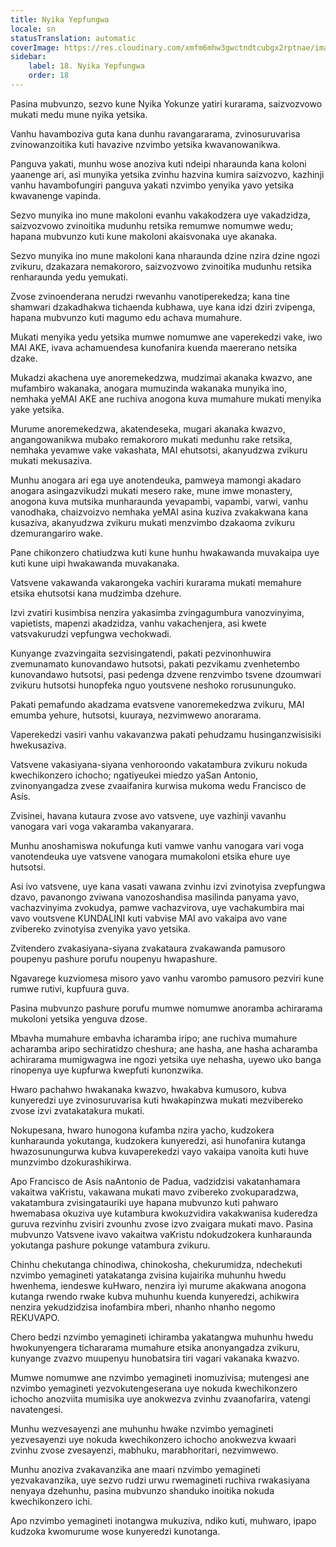 ```yaml
---
title: Nyika Yepfungwa
locale: sn
statusTranslation: automatic
coverImage: https://res.cloudinary.com/xmfm6mhw3gwctndtcubgx2rptnae/image/upload/v1741354419/small_cover_la_gran_rebelion_28716e29d2.webp
sidebar:
    label: 18. Nyika Yepfungwa
    order: 18
---
```

Pasina mubvunzo, sezvo kune Nyika Yokunze yatiri kurarama, saizvozvowo mukati medu mune nyika yetsika.

Vanhu havamboziva guta kana dunhu ravangararama, zvinosuruvarisa zvinowanzoitika kuti havazive nzvimbo yetsika kwavanowanikwa.

Panguva yakati, munhu wose anoziva kuti ndeipi nharaunda kana koloni yaanenge ari, asi munyika yetsika zvinhu hazvina kumira saizvozvo, kazhinji vanhu havambofungiri panguva yakati nzvimbo yenyika yavo yetsika kwavanenge vapinda.

Sezvo munyika ino mune makoloni evanhu vakakodzera uye vakadzidza, saizvozvowo zvinoitika mudunhu retsika remumwe nomumwe wedu; hapana mubvunzo kuti kune makoloni akaisvonaka uye akanaka.

Sezvo munyika ino mune makoloni kana nharaunda dzine nzira dzine ngozi zvikuru, dzakazara nemakororo, saizvozvowo zvinoitika mudunhu retsika renharaunda yedu yemukati.

Zvose zvinoenderana nerudzi rwevanhu vanotiperekedza; kana tine shamwari dzakadhakwa tichaenda kubhawa, uye kana idzi dziri zvipenga, hapana mubvunzo kuti magumo edu achava mumahure.

Mukati menyika yedu yetsika mumwe nomumwe ane vaperekedzi vake, iwo MAI AKE, ivava achamuendesa kunofanira kuenda maererano netsika dzake.

Mukadzi akachena uye anoremekedzwa, mudzimai akanaka kwazvo, ane mufambiro wakanaka, anogara mumuzinda wakanaka munyika ino, nemhaka yeMAI AKE ane ruchiva anogona kuva mumahure mukati menyika yake yetsika.

Murume anoremekedzwa, akatendeseka, mugari akanaka kwazvo, angangowanikwa mubako remakororo mukati medunhu rake retsika, nemhaka yevamwe vake vakashata, MAI ehutsotsi, akanyudzwa zvikuru mukati mekusaziva.

Munhu anogara ari ega uye anotendeuka, pamweya mamongi akadaro anogara asingazvikudzi mukati mesero rake, mune imwe monastery, anogona kuva mutsika munharaunda yevapambi, vapambi, varwi, vanhu vanodhaka, chaizvoizvo nemhaka yeMAI asina kuziva zvakakwana kana kusaziva, akanyudzwa zvikuru mukati menzvimbo dzakaoma zvikuru dzemurangariro wake.

Pane chikonzero chatiudzwa kuti kune hunhu hwakawanda muvakaipa uye kuti kune uipi hwakawanda muvakanaka.

Vatsvene vakawanda vakarongeka vachiri kurarama mukati memahure etsika ehutsotsi kana mudzimba dzehure.

Izvi zvatiri kusimbisa nenzira yakasimba zvingagumbura vanozvinyima, vapietists, mapenzi akadzidza, vanhu vakachenjera, asi kwete vatsvakurudzi vepfungwa vechokwadi.

Kunyange zvazvingaita sezvisingatendi, pakati pezvinonhuwira zvemunamato kunovandawo hutsotsi, pakati pezvikamu zvenhetembo kunovandawo hutsotsi, pasi pedenga dzvene renzvimbo tsvene dzoumwari zvikuru hutsotsi hunopfeka nguo youtsvene neshoko rorusununguko.

Pakati pemafundo akadzama evatsvene vanoremekedzwa zvikuru, MAI emumba yehure, hutsotsi, kuuraya, nezvimwewo anorarama.

Vaperekedzi vasiri vanhu vakavanzwa pakati pehudzamu husinganzwisisiki hwekusaziva.

Vatsvene vakasiyana-siyana venhoroondo vakatambura zvikuru nokuda kwechikonzero ichocho; ngatiyeukei miedzo yaSan Antonio, zvinonyangadza zvese zvaaifanira kurwisa mukoma wedu Francisco de Asís.

Zvisinei, havana kutaura zvose avo vatsvene, uye vazhinji vavanhu vanogara vari voga vakaramba vakanyarara.

Munhu anoshamiswa nokufunga kuti vamwe vanhu vanogara vari voga vanotendeuka uye vatsvene vanogara mumakoloni etsika ehure uye hutsotsi.

Asi ivo vatsvene, uye kana vasati vawana zvinhu izvi zvinotyisa zvepfungwa dzavo, pavanongo zviwana vanozoshandisa masilinda panyama yavo, vachazvinyima zvokudya, pamwe vachazvirova, uye vachakumbira mai vavo voutsvene KUNDALINI kuti vabvise MAI avo vakaipa avo vane zvibereko zvinotyisa zvenyika yavo yetsika.

Zvitendero zvakasiyana-siyana zvakataura zvakawanda pamusoro poupenyu pashure porufu noupenyu hwapashure.

Ngavarege kuzviomesa misoro yavo vanhu varombo pamusoro pezviri kune rumwe rutivi, kupfuura guva.

Pasina mubvunzo pashure porufu mumwe nomumwe anoramba achirarama mukoloni yetsika yenguva dzose.

Mbavha mumahure embavha icharamba iripo; ane ruchiva mumahure acharamba aripo sechiratidzo cheshura; ane hasha, ane hasha acharamba achirarama mumigwagwa ine ngozi yetsika uye nehasha, uyewo uko banga rinopenya uye kupfurwa kwepfuti kunonzwika.

Hwaro pachahwo hwakanaka kwazvo, hwakabva kumusoro, kubva kunyeredzi uye zvinosuruvarisa kuti hwakapinzwa mukati mezvibereko zvose izvi zvatakatakura mukati.

Nokupesana, hwaro hunogona kufamba nzira yacho, kudzokera kunharaunda yokutanga, kudzokera kunyeredzi, asi hunofanira kutanga hwazosunungurwa kubva kuvaperekedzi vayo vakaipa vanoita kuti huve munzvimbo dzokurashikirwa.

Apo Francisco de Asís naAntonio de Padua, vadzidzisi vakatanhamara vakaitwa vaKristu, vakawana mukati mavo zvibereko zvokuparadzwa, vakatambura zvisingatauriki uye hapana mubvunzo kuti pahwaro hwemabasa okuziva uye kutambura kwokuzvidira vakakwanisa kuderedza guruva rezvinhu zvisiri zvounhu zvose izvo zvaigara mukati mavo. Pasina mubvunzo Vatsvene ivavo vakaitwa vaKristu ndokudzokera kunharaunda yokutanga pashure pokunge vatambura zvikuru.

Chinhu chekutanga chinodiwa, chinokosha, chekurumidza, ndechekuti nzvimbo yemagineti yatakatanga zvisina kujairika muhunhu hwedu hwenhema, iendeswe kuHwaro, nenzira iyi murume akakwana anogona kutanga rwendo rwake kubva muhunhu kuenda kunyeredzi, achikwira nenzira yekudzidzisa inofambira mberi, nhanho nhanho negomo REKUVAPO.

Chero bedzi nzvimbo yemagineti ichiramba yakatangwa muhunhu hwedu hwokunyengera tichararama mumahure etsika anonyangadza zvikuru, kunyange zvazvo muupenyu hunobatsira tiri vagari vakanaka kwazvo.

Mumwe nomumwe ane nzvimbo yemagineti inomuzivisa; mutengesi ane nzvimbo yemagineti yezvokutengeserana uye nokuda kwechikonzero ichocho anozviita mumisika uye anokwezva zvinhu zvaanofarira, vatengi navatengesi.

Munhu wezvesayenzi ane muhunhu hwake nzvimbo yemagineti yezvesayenzi uye nokuda kwechikonzero ichocho anokwezva kwaari zvinhu zvose zvesayenzi, mabhuku, marabhoritari, nezvimwewo.

Munhu anoziva zvakavanzika ane maari nzvimbo yemagineti yezvakavanzika, uye sezvo rudzi urwu rwemagineti ruchiva rwakasiyana nenyaya dzehunhu, pasina mubvunzo shanduko inoitika nokuda kwechikonzero ichi.

Apo nzvimbo yemagineti inotangwa mukuziva, ndiko kuti, muhwaro, ipapo kudzoka kwomurume wose kunyeredzi kunotanga.


